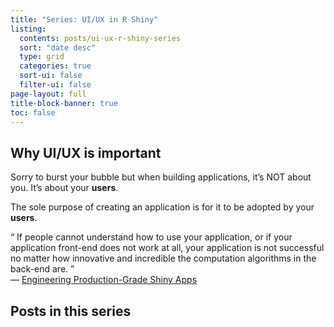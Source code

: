 ```yaml
---
title: "Series: UI/UX in R Shiny"
listing:
  contents: posts/ui-ux-r-shiny-series
  sort: "date desc"
  type: grid
  categories: true
  sort-ui: false
  filter-ui: false
page-layout: full
title-block-banner: true
toc: false
---
```


## Why UI/UX is important

Sorry to burst your bubble but when building applications, it's NOT
about you. It's about your **users**. 

The sole purpose of creating an application is for it to be adopted by your **users**. 

&#8220; If people cannot understand how to use your application, or if your application front-end does not work at all, your application is not successful no matter how innovative and incredible the computation algorithms in the back-end are. &#8221; <br>--- [Engineering Production-Grade Shiny Apps](https://engineering-shiny.org/)

## Posts in this series
